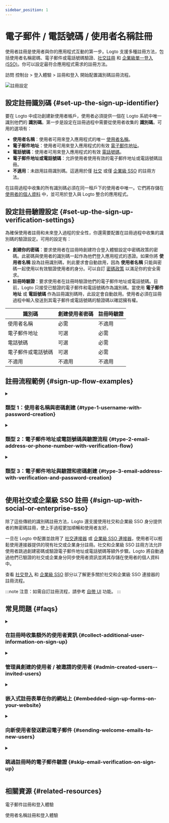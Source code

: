 ```yaml
---
sidebar_position: 1
---
```



# 電子郵件 / 電話號碼 / 使用者名稱註冊

使用者註冊是使用者與你的應用程式互動的第一步。Logto 支援多種註冊方法，包括使用者名稱密碼、電子郵件或電話號碼驗證、[社交註冊](/end-user-flows/sign-up-and-sign-in/social-sign-in) 和 [企業級單一登入 (SSO)](/end-user-flows/enterprise-sso)。你可以設定最符合應用程式需求的註冊方法。

訪問 <CloudLink to="/sign-in-experience/sign-up-and-sign-in">控制台 > 登入體驗 > 註冊和登入</CloudLink> 開始配置識別碼註冊流程。

<img src={signInExperienceSignUpImage} alt="註冊設定" />

## 設定註冊識別碼 \{#set-up-the-sign-up-identifier}

要在 Logto 中成功創建新使用者帳戶，使用者必須提供一個在 Logto 系統中唯一識別他們的 **識別碼**。第一步是設定在註冊過程中需要從使用者收集的 **識別碼**。可用的選項有：

- **使用者名稱**：使用者可用來登入應用程式的唯一 [使用者名稱](/user-management/user-data#username)。
- **電子郵件地址**：使用者可用來登入應用程式的有效 [電子郵件地址](/user-management/user-data#primary_email)。
- **電話號碼**：使用者可用來登入應用程式的有效 [電話號碼](/user-management/user-data#primary_phone)。
- **電子郵件地址或電話號碼**：允許使用者使用有效的電子郵件地址或電話號碼註冊。
- **不適用**：未啟用註冊識別碼。這適用於僅 [社交](/end-user-flows/sign-up-and-sign-in/social-sign-in) 或僅 [企業級 SSO](/end-user-flows/enterprise-sso) 的註冊方法。

在註冊過程中收集的所有識別碼必須在同一租戶下的使用者中唯一。它們將存儲在 [使用者的個人資料](/user-management/user-data#user-profile) 中，並可用於登入與 Logto 整合的應用程式。

## 設定註冊驗證設定 \{#set-up-the-sign-up-verification-settings}

為確保使用者註冊和未來登入過程的安全性，你還需要配置在註冊過程中收集的識別碼的驗證設定。可用的設定有：

- **創建你的密碼**：要求使用者在註冊時創建符合登入體驗設定中密碼政策的密碼。此密碼與使用者的識別碼一起作為他們登入應用程式的憑證。如果你將 **使用者名稱** 設為註冊識別碼，則此要求會自動啟用，因為 **使用者名稱** 只能與密碼一起使用以有效驗證使用者的身分。可以自訂 [密碼政策](/end-user-flows/sign-up-and-sign-in/reset-password#set-up-password-policy) 以滿足你的安全需求。
- **註冊時驗證**：要求使用者在註冊時驗證他們的電子郵件地址或電話號碼。目前，Logto 只接受已驗證的電子郵件和電話號碼作為識別碼。當使用 **電子郵件地址** 或 **電話號碼** 作為註冊識別碼時，此設定會自動啟用。使用者必須在註冊過程中輸入發送到其電子郵件或電話號碼的驗證碼以確認擁有權。

| 識別碼             | 創建使用者密碼 | 註冊時驗證 |
| ------------------ | -------------- | ---------- |
| 使用者名稱         | 必需           | 不適用     |
| 電子郵件地址       | 可選           | 必需       |
| 電話號碼           | 可選           | 必需       |
| 電子郵件或電話號碼 | 可選           | 必需       |
| 不適用             | 不適用         | 不適用     |

## 註冊流程範例 \{#sign-up-flow-examples}

<details>
  <summary>

### 類型 1：使用者名稱與密碼創建 \{#type-1-username-with-password-creation}

</summary>

選擇 **使用者名稱** 作為註冊識別碼。創建你的密碼被強制啟用。

<img src={signUpUsernamePasswordImage} alt="使用者名稱和密碼註冊" />

</details>

<details>
  <summary>

### 類型 2：電子郵件地址或電話號碼與驗證流程 \{#type-2-email-address-or-phone-number-with-verification-flow}

</summary>

選擇 **電子郵件地址或電話號碼** 作為註冊識別碼。**註冊時驗證** 被強制啟用。

<img src={signUpEmailVerificationImage} alt="電子郵件或電話號碼註冊與驗證" />

</details>

<details>
  <summary>

### 類型 3：電子郵件地址與驗證和密碼創建 \{#type-3-email-address-with-verification-and-password-creation}

</summary>

選擇 **電子郵件地址** 作為註冊識別碼。**註冊時驗證** 被強制啟用。啟用 **創建你的密碼** 以要求使用者在註冊時創建密碼。（電話號碼註冊流程同樣適用）

<img src={signUpEmailPasswordImage} alt="電子郵件註冊與驗證和密碼創建" />

</details>

## 使用社交或企業級 SSO 註冊 \{#sign-up-with-social-or-enterprise-sso}

除了這些傳統的識別碼註冊方法，Logto 還支援使用社交和企業級 SSO 身分提供者的無密碼註冊，使上手過程更加順暢和使用者友好。

一旦在 Logto 中配置並啟用了 [社交連接器](/connectors/social-connectors) 或 [企業級 SSO 連接器](/connectors/enterprise-connectors)，使用者可以輕鬆使用連接器提供的現有社交或企業身分註冊。社交和企業級 SSO 註冊方法允許使用者跳過創建密碼或驗證電子郵件地址或電話號碼等額外步驟。Logto 將自動通過他們已驗證的社交或企業身分同步使用者資訊並將其存儲在使用者的個人資料中。

查看 [社交登入](/end-user-flows/sign-up-and-sign-in/social-sign-in/) 和 [企業級 SSO](/end-user-flows/enterprise-sso/) 部分以了解更多關於社交和企業級 SSO 連接器的註冊流程。

:::note
注意：如需自訂註冊流程，請參考 [自帶 UI](/customization/bring-your-ui/) 功能。
:::

## 常見問題 \{#faqs}

<details>
  <summary>

### 在註冊時收集額外的使用者資訊 \{#collect-additional-user-information-on-sign-up}

</summary>
  
要在註冊時收集額外的使用者個人資料資訊（例如，全名、生日、公司名稱），你有兩個選擇：

- **自託管上手流程**：在成功註冊後將使用者重定向到你自己的上手流程以進行可自訂的資料收集。
- **自帶 UI**：使用我們的自帶 UI 功能與使用者個人資料設定 API（即將推出）自訂你的註冊流程。

</details>

<details>
  <summary>

### 管理員創建的使用者 / 被邀請的使用者 \{#admin-created-users--invited-users}

</summary>

了解如何實現 [僅限邀請註冊流程](/end-user-flows/sign-up-and-sign-in/disable-user-registration/#implement-an-invitation-only-sign-up-flow)。

</details>

<details>
  <summary>

### 嵌入式註冊表單在你的網站上 \{#embedded-sign-up-forms-on-your-website}

</summary>
  
Logto 目前不支援無頭 API 用於登入和註冊。你可以使用 [自帶 UI](/customization/bring-your-ui/) 功能將你自己的註冊表單上傳到 Logto，或使用登入參數將使用者資訊從你的网站填入 Logto。了解更多關於使用者識別碼填入的資訊，請參閱 [驗證參數](/end-user-flows/authentication-parameters/)。

</details>

<details>
  <summary>

### 向新使用者發送歡迎電子郵件 \{#sending-welcome-emails-to-new-users}

</summary>

訂閱 `User.Created` Webhook 事件以觸發向新使用者發送歡迎電子郵件。了解更多關於 [Webhook 事件](/developers/webhooks/webhooks-events/#data-mutation-hook-events)。

</details>

<details>
  <summary>

### 跳過註冊時的電子郵件驗證 \{#skip-email-verification-on-sign-up}

</summary>

目前，Logto 只支援已驗證的電子郵件和電話號碼作為識別碼。驗證過程是確保使用者識別碼的安全性和擁有權所必需的。
對未驗證的電子郵件或電話號碼的支援在我們的 [路線圖](https://logto.productlane.com/roadmap) 上。請關注更新！

</details>

## 相關資源 \{#related-resources}

<Url href="https://www.youtube.com/watch?v=64rBXpWbScc">電子郵件註冊和登入體驗</Url>

<Url href="https://www.youtube.com/watch?v=chQxCJX6e6w">使用者名稱註冊和登入體驗</Url>
